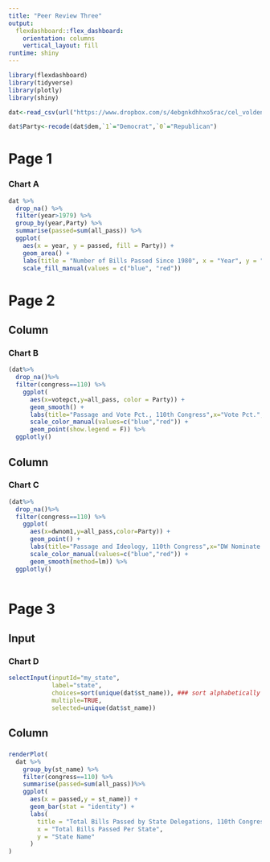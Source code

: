 ```yaml
---
title: "Peer Review Three"
output: 
  flexdashboard::flex_dashboard:
    orientation: columns
    vertical_layout: fill
runtime: shiny
---
```


```r

library(flexdashboard)
library(tidyverse)
library(plotly)
library(shiny)

dat<-read_csv(url("https://www.dropbox.com/s/4ebgnkdhhxo5rac/cel_volden_wiseman%20_coursera.csv?raw=1"))

dat$Party<-recode(dat$dem,`1`="Democrat",`0`="Republican")

```

Page 1
======

### Chart A

```r

dat %>% 
  drop_na() %>% 
  filter(year>1979) %>% 
  group_by(year,Party) %>% 
  summarise(passed=sum(all_pass)) %>% 
  ggplot(
    aes(x = year, y = passed, fill = Party)) +
    geom_area() +
    labs(title = "Number of Bills Passed Since 1980", x = "Year", y = "All Bills Passed") +
    scale_fill_manual(values = c("blue", "red"))

```

Page 2
======

Column
------- 

### Chart B

```r

(dat%>%
  drop_na()%>%
  filter(congress==110) %>%
    ggplot(
      aes(x=votepct,y=all_pass, color = Party)) +
      geom_smooth() +
      labs(title="Passage and Vote Pct., 110th Congress",x="Vote Pct.",y="All Pass") +
      scale_color_manual(values=c("blue","red")) +
      geom_point(show.legend = F)) %>%
  ggplotly()

```

Column
------- 

### Chart C

```r

(dat%>%
  drop_na()%>%
  filter(congress==110) %>%
    ggplot(
      aes(x=dwnom1,y=all_pass,color=Party)) +
      geom_point() +
      labs(title="Passage and Ideology, 110th Congress",x="DW Nominate.",y="All Pass") +
      scale_color_manual(values=c("blue","red")) +
      geom_smooth(method=lm)) %>%
  ggplotly()
    
```

Page 3
======

Input {.sidebar}
----------------

### Chart D

```r

selectInput(inputId="my_state",
            label="state",
            choices=sort(unique(dat$st_name)), ### sort alphabetically
            multiple=TRUE,
            selected=unique(dat$st_name))

```

Column
---------------

###

```r

renderPlot(
  dat %>% 
    group_by(st_name) %>% 
    filter(congress==110) %>%
    summarise(passed=sum(all_pass))%>%
    ggplot(
      aes(x = passed,y = st_name)) +
      geom_bar(stat = "identity") +
      labs(
        title = "Total Bills Passed by State Delegations, 110th Congress",
        x = "Total Bills Passed Per State",
        y = "State Name"
      )
)

```
